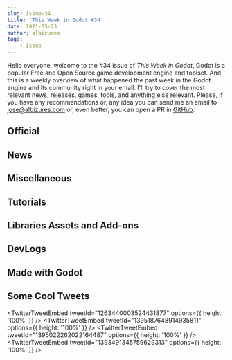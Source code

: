 ```yaml
---
slug: issue-34
title: 'This Week in Godot #34'
date: 2021-05-23
author: albizures
tags:
	- issue
---
```



Hello everyone, welcome to the #34 issue of _This Week in Godot_, Godot is a popular Free and Open Source game development engine and toolset. And this is a weekly overview of what happened the past week in the Godot engine and its community right in your email. I'll try to cover the most relevant news, releases, games, tools, and anything else relevant. Please, if you have any recommendations or, any idea you can send me an email to jose@albizures.com or, even better, you can open a PR in [GitHub](https://github.com/albizures/ThisWeekInGodot).

## Official

<Card
	author="Godot Engine"
	link="https://godotengine.org/article/maintenance-release-godot-3-3-1"
	section="Official"
	label="Maintenance release: Godot 3.3.1"
	description="We released Godot 3.3 a few weeks ago, and feedback so far has been pretty good! "
	publisher="Godot Engine"
	icon="https://godotengine.org/themes/godotengine/assets/favicon.png"
	cover="https://godotengine.org/storage/app/uploads/public/60a/3f2/4d6/60a3f24d6f559187028182.png"
	date="2021-05-18T09:00:00.000Z"
/>

<Card
	author="Godot Engine"
	link="https://godotengine.org/article/physics-progress-report-1"
	section="Official"
	label="Physics progress report #1"
	description="Update on Godot physics engine improvements: test framework, bug fixing, new features and optimizations."
	publisher="Godot Engine"
	icon="https://godotengine.org/themes/godotengine/assets/favicon.png"
	cover="https://godotengine.org/storage/app/uploads/public/60a/554/df7/60a554df7b179532579882.png"
	date="2021-05-19T09:00:00.000Z"
/>

## News

<Card
	author="rakugoteam"
	link="https://rakugoteam.github.io/news/devlog/rakugo-3.2/"
	section="News"
	label="Rakugo Release 3.2 and other news"
	description="This release of Godot is very important for Rakugo because one of changes. This important change is that now it supports custom threads in HTML5 export."
	publisher="Rakugo"
	icon="https://rakugoteam.github.io/favicon.ico"
	cover="https://rakugoteam.github.io/assets/3.2/RakugoTextLabel.gif"
	date="2021-05-17T00:00:00.000Z"
/>

<Card
	author="reduz"
	link="https://github.com/godotengine/godot-proposals/issues/2753"
	section="News"
	label="[Proposal] Add physics step interpolation"
	description=""
	publisher="GitHub"
	icon="https://github.com/windows-tile.png"
	cover="https://opengraph.githubassets.com/ac526a128834781669e9be954b79a6cc30d4cb71f884849a3f4862653544c099/godotengine/godot-proposals/issues/2753"
	date="2021-05-21T09:00:00.000Z"
/>

## Miscellaneous

<Card
	author="Gotm"
	link="https://youtu.be/_SK8Z-aRluI"
	section="Miscellaneous"
	label="My Enchanted Staff Accidentally Destroyed the World - Gotm.io Plays Your Games #19"
	description=""
	publisher="YouTube"
	icon="https://www.youtube.com/s/desktop/df22805b/img/favicon_144.png"
	cover="https://i.ytimg.com/vi/_SK8Z-aRluI/maxresdefault.jpg"
	date="2021-05-21T00:00:00.000Z"
/>

<Card
	author="Liam Dawe"
	link="https://www.gamingonlinux.com/2021/05/godot-engine-needs-more-funding-for-post-40-development"
	section="Miscellaneous"
	label="Godot Engine needs more funding for post-4.0 development"
	description="While Godot Engine has been going from strength to strength, the co-creator and technical lead Juan Linietsky has reminded people how they rely on support to keep going."
	publisher="GamingOnLinux"
	icon="https://www.gamingonlinux.com/templates/default/images/icon.png"
	cover="https://www.gamingonlinux.com/uploads/tagline_gallery/godot.jpg"
	date="2021-05-20T12:15:45.000Z"
/>

<Card
	author="Project Heartbeat"
	link="https://youtu.be/VHL_79pVBas"
	section="Miscellaneous"
	label="Making an enthusiast-grade rhythm game in Godot without looking like a fool"
	description=""
	publisher="YouTube"
	icon="https://www.youtube.com/s/desktop/df22805b/img/favicon_144.png"
	cover="https://i.ytimg.com/vi/VHL_79pVBas/hqdefault.jpg"
	date="2021-05-18T00:00:00.000Z"
/>

<Card
	author="NAD LABS"
	link="https://youtu.be/aAWkoDejwdM"
	section="Miscellaneous"
	label="How to Make a 3d FPS Player with Dash in 5 Minutes and 9 Seconds"
	description=""
	publisher="YouTube"
	icon="https://www.youtube.com/s/desktop/df22805b/img/favicon_144.png"
	cover="https://i.ytimg.com/vi/aAWkoDejwdM/maxresdefault.jpg"
	date="2021-05-18T00:00:00.000Z"
/>

<Card
	author="Gonzalo Gutiérrez"
	link="https://godotes.com/issues/ludum-dare-48-results/"
	section="Miscellaneous"
	label="Ludum Dare 48 -Results. Godot developers showing their talent on LD"
	description="With ~70 results in the top 100, Godot developers made their mark in Ludum Dare 48. Also, Godot beat Unity."
	publisher="Godot Notes"
	icon="https://godotes.com/content/images/2020/12/GodotesLogo2-3.svg"
	cover="https://godotes.com/content/images/2021/05/ld48-1.PNG"
	date="2021-05-22T14:25:22.000Z"
/>

<Card
	author="CodingKaiju"
	link="https://youtu.be/uxIYxuJ1YqA"
	section="Miscellaneous"
	label="Is Godot Running Out of Money?"
	description=""
	publisher="YouTube"
	icon="https://www.youtube.com/s/desktop/df22805b/img/favicon_144.png"
	cover="https://i.ytimg.com/vi/uxIYxuJ1YqA/maxresdefault.jpg"
	date="2021-05-19T00:00:00.000Z"
/>

<Card
	author="Redefine Gamedev"
	link="https://youtu.be/PJAIiPIk0Bk"
	section="Miscellaneous"
	label="Godot 4 in Trouble!?"
	description="Find out why Godot’s development might slow down and what can we do to help it."
	publisher="YouTube"
	icon="https://www.youtube.com/s/desktop/df22805b/img/favicon_144.png"
	cover="https://i.ytimg.com/vi/PJAIiPIk0Bk/maxresdefault.jpg"
	date="2021-05-17T00:00:00.000Z"
/>

<Card
	author="Master Albert"
	link="https://youtu.be/oTegCs58kuk"
	section="Miscellaneous"
	label="GameMaker VS Godot: I remade my Game"
	description="Now that I have made what is essentially the same game in both Game Maker and Godot, I feel like I am now qualified to talk about how the ..."
	publisher="YouTube"
	icon="https://www.youtube.com/s/desktop/df22805b/img/favicon_144.png"
	cover="https://i.ytimg.com/vi/oTegCs58kuk/maxresdefault.jpg"
	date="2021-05-19T00:00:00.000Z"
/>

<Card
	author="PlugWorld"
	link="https://youtu.be/n2h68hcISng"
	section="Miscellaneous"
	label="Why Godot’s Portability Matters #GoGodotJam"
	description="Portability in software and applications is very important when developing.Comparing the portability between open source and closed sourced applications, and..."
	publisher="YouTube"
	icon="https://www.youtube.com/s/desktop/df22805b/img/favicon_144.png"
	cover="https://i.ytimg.com/vi/n2h68hcISng/maxresdefault.jpg"
	date="2021-05-16T00:00:00.000Z"
/>

<Card
	author="Viroid Games"
	link="https://youtu.be/kmavWV2omOY"
	section="Miscellaneous"
	label="Made With Godot #3 | Achim Menzel"
	description="Achim Menzel, aka UnionBytes, has been our guest in Made with Godot. He recently released a video that got our attention because his work looked..."
	publisher="YouTube"
	icon="https://www.youtube.com/s/desktop/df22805b/img/favicon_144.png"
	cover="https://i.ytimg.com/vi/kmavWV2omOY/maxresdefault.jpg"
	date="2021-05-22T00:00:00.000Z"
/>

## Tutorials

<Card
	author="dQuigz"
	link="https://youtu.be/0a6EvlNgLL0"
	section="Tutorials"
	label="How to add Admob to an Android game in Godot | Godot Admob Tutorial"
	description="In this godot tutorial we discuss how to implement Google admob in order to add ads to your game and monetize your app made with the Godot engine."
	publisher="YouTube"
	icon="https://www.youtube.com/s/desktop/df22805b/img/favicon_144.png"
	cover="https://i.ytimg.com/vi/0a6EvlNgLL0/maxresdefault.jpg"
	date="2021-05-20T00:00:00.000Z"
/>

<Card
	author="iaknihs"
	link="https://youtu.be/X9Gk2rDzXlo"
	section="Tutorials"
	label="Security Camera → in-game Screens in Godot (Tutorial)"
	description="I’ve been playing around with Cameras and Viewports in Godot a lot lately"
	publisher="YouTube"
	icon="https://www.youtube.com/s/desktop/df22805b/img/favicon_144.png"
	cover="https://i.ytimg.com/vi/X9Gk2rDzXlo/hqdefault.jpg"
	date="2021-05-20T00:00:00.000Z"
/>

<Card
	author="Chevifier"
	link="https://youtu.be/PedYK_KGtC0"
	section="Tutorials"
	label="Saving Data using Nested Dictionaries in Godot (MTA Part 18)"
	description="Part of a Youtube Game Dev series Marias Tasty Adventure.How to save game data in godot with dictionaries"
	publisher="YouTube"
	icon="https://www.youtube.com/s/desktop/df22805b/img/favicon_144.png"
	cover="https://i.ytimg.com/vi/PedYK_KGtC0/maxresdefault.jpg"
	date="2021-05-20T00:00:00.000Z"
/>

<Card
	author="picster"
	link="https://youtu.be/Dh9KotU2m1o"
	section="Tutorials"
	label="How to make Ropes that react to Physics in Godot (Part 1)"
	description="In this video I will show you how to create ropes in the Godot Engine like in my game Bottomless"
	publisher="YouTube"
	icon="https://www.youtube.com/s/desktop/df22805b/img/favicon_144.png"
	cover="https://i.ytimg.com/vi/Dh9KotU2m1o/maxresdefault.jpg"
	date="2021-05-18T00:00:00.000Z"
/>

<Card
	author="DeCipher"
	link="https://youtu.be/LEFQjKw2Zew"
	section="Tutorials"
	label="Godot Beginner 2D Platformer Series P4 - Collectibles, Projectiles pt2"
	description="Heyy everyone! I am back with the 3rd part on the tutorial series on how to make a 2D Platformer Game in Godot from scratch."
	publisher="YouTube"
	icon="https://www.youtube.com/s/desktop/df22805b/img/favicon_144.png"
	cover="https://i.ytimg.com/vi/LEFQjKw2Zew/maxresdefault.jpg"
	date="2021-05-18T00:00:00.000Z"
/>

<Card
	author="Arkeve"
	link="https://youtu.be/epGzdMMsprI"
	section="Tutorials"
	label="Make a Pokemon Game in Godot - Ledge Jumping (#6)"
	description="Tutorial series on how to make game like Pokémon in Godot. I’ll go over adding ledges and having our player jump over it."
	publisher="YouTube"
	icon="https://www.youtube.com/s/desktop/df22805b/img/favicon_144.png"
	cover="https://i.ytimg.com/vi/epGzdMMsprI/maxresdefault.jpg"
	date="2021-05-15T00:00:00.000Z"
/>

<Card
	author="Nice Micro"
	link="https://odysee.com/@nicemicro:6/godot-disappearing-walls:c"
	section="Tutorials"
	label="Making walls transparent to show your player in Godot (and hide enemies behind walls)"
	description="In this video, we take a look at how can you make some walls disappear as your character enters a room in a top-down 2D adventure / RPG style game."
	publisher="Odysee"
	icon="https://odysee.com/public/favicon.png"
	cover="https://spee.ch/1/75095c4da5137bc4.png"
	date="2021-05-16T00:14:56.000Z"
/>

<Card
	author="Yusa Studios"
	link="https://youtu.be/GGVLnASPEo0"
	section="Tutorials"
	label="Simple tileset generator for 2d games"
	description="It is a simple tileset generator i made using godot. Feature includes:1. Wang tileset generator2. Blob tileset generator3."
	publisher="YouTube"
	icon="https://www.youtube.com/s/desktop/df22805b/img/favicon_144.png"
	cover="https://i.ytimg.com/vi/GGVLnASPEo0/hqdefault.jpg"
	date="2021-05-16T00:00:00.000Z"
/>

<Card
	author="RobThePole"
	link="https://youtu.be/5imrLprKe1Y"
	section="Tutorials"
	label="Godot Platformer Tutorial Episode 1"
	description="Video series in which I will cover the basics of creating a platformer game. This video just covers the basics of setting up the project."
	publisher="YouTube"
	icon="https://www.youtube.com/s/desktop/df22805b/img/favicon_144.png"
	cover="https://i.ytimg.com/vi/5imrLprKe1Y/maxresdefault.jpg"
	date="2021-05-15T00:00:00.000Z"
/>

<Card
	author="DevTrunk"
	link="https://youtu.be/wehY10kjE9Q"
	section="Tutorials"
	label="Must have tool for Godot | Godot Quick Tips #1"
	description="You will learn how to automatically format and lint all your Godot scripts."
	publisher="YouTube"
	icon="https://www.youtube.com/s/desktop/df22805b/img/favicon_144.png"
	cover="https://i.ytimg.com/vi/wehY10kjE9Q/maxresdefault.jpg"
	date="2021-05-16T00:00:00.000Z"
/>

<Card
	author="Red Cube Gamedev"
	link="https://youtu.be/KCxR6iFHAio"
	section="Tutorials"
	label="How to make a first person controller in Godot"
	description="In this tutorial video, I am showing you how to create a first person controller."
	publisher="YouTube"
	icon="https://www.youtube.com/s/desktop/df22805b/img/favicon_144.png"
	cover="https://i.ytimg.com/vi/KCxR6iFHAio/maxresdefault.jpg"
	date="2021-05-16T00:00:00.000Z"
/>

<Card
	author="Davies"
	link="https://youtu.be/6HpsY4APhmA"
	section="Tutorials"
	label="Godot shooter platformer series | Part 4 Autotiles and parallax backgrounds"
	description=""
	publisher="YouTube"
	icon="https://www.youtube.com/s/desktop/df22805b/img/favicon_144.png"
	cover="https://i.ytimg.com/vi/6HpsY4APhmA/maxresdefault.jpg"
	date="2021-05-16T00:00:00.000Z"
/>

<Card
	author="NAD LABS"
	link="https://youtu.be/S-GhU122Iqk"
	section="Tutorials"
	label="How To Get Smooth Room Transition in Godot (For Horror Games)"
	description="Just a quick (bad) video explaining how to make room transitions in a (horror) game"
	publisher="YouTube"
	icon="https://www.youtube.com/s/desktop/df22805b/img/favicon_144.png"
	cover="https://i.ytimg.com/vi/S-GhU122Iqk/hqdefault.jpg"
	date="2021-05-15T00:00:00.000Z"
/>

<Card
	author="WebGirl Kristina"
	link="https://youtu.be/8scpuFtImcw"
	section="Tutorials"
	label="2D шейдер - эффект воды, Godot 3.3"
	description="В этом видео мы создадим эффект воды для двухмерной графики в Godot 3.3 с помощью шейдера."
	publisher="YouTube"
	icon="https://www.youtube.com/s/desktop/df22805b/img/favicon_144.png"
	cover="https://i.ytimg.com/vi/8scpuFtImcw/hqdefault.jpg"
	date="2021-05-21T00:00:00.000Z"
/>

<Card
	author="Godot и Кирилл Морозов"
	link="https://youtu.be/-do9bqCImXk"
	section="Tutorials"
	label="Godot на C# для чайников часть 1"
	description="Данное видео является вступительным в курс видеоуроков по программированию на C# в Godot Game Engine"
	publisher="YouTube"
	icon="https://www.youtube.com/s/desktop/df22805b/img/favicon_144.png"
	cover="https://i.ytimg.com/vi/-do9bqCImXk/maxresdefault.jpg"
	date="2021-05-20T00:00:00.000Z"
/>

<Card
	author="MrEliptik"
	link="https://youtu.be/qEqA4mrXTA4"
	section="Tutorials"
	label="Loading effect shader - Learning shaders in Godot episode 1"
	description="In this first video of a series, I’m showing you my process to learn and recreate a loading effect with shaders in Godot."
	publisher="YouTube"
	icon="https://www.youtube.com/s/desktop/df22805b/img/favicon_144.png"
	cover="https://i.ytimg.com/vi/qEqA4mrXTA4/maxresdefault.jpg"
	date="2021-05-19T00:00:00.000Z"
/>

<Card
	author="Gawe Game"
	link="https://youtu.be/6Y_0e23U8QQ"
	section="Tutorials"
	label="Membuat Obyek Barang Yang Bisa Diambil: Bagian 8, Yuk Gawe Game Platformer 2D #belajarbikingame"
	description="Video ke-8 dari seri tutorial pembuatan game platformer 2D dengan Godot. "
	publisher="YouTube"
	icon="https://www.youtube.com/s/desktop/df22805b/img/favicon_144.png"
	cover="https://i.ytimg.com/vi/6Y_0e23U8QQ/hqdefault.jpg"
	date="2021-05-15T00:00:00.000Z"
/>

<Card
	author="MrEliptik"
	link="https://youtu.be/TwtuCB1fUyk"
	section="Tutorials"
	label="Recreating the Tinder card swipe UI in Godot"
	description="In this video, I’m recreating the Tinder card swiping UI in Godot!"
	publisher="YouTube"
	icon="https://www.youtube.com/s/desktop/df22805b/img/favicon_144.png"
	cover="https://i.ytimg.com/vi/TwtuCB1fUyk/maxresdefault.jpg"
	date="2021-05-14T00:00:00.000Z"
/>

## Libraries Assets and Add-ons

<Card
	author="AC-Webbyninja"
	link="GodotBluetooth"
	section="Libraries Assets and Add-ons"
	label="GodotBluetooth"
	description="Bluetooth Module for Android Games/Applications made with Godot Engine"
	publisher="GitHub"
	icon="https://github.com/windows-tile.png"
	cover="https://opengraph.githubassets.com/bbc3361f7adc0562565dd944a269ef94db769d337a2bd4d523ec4780c8beac0b/AC-Webbyninja/GodotBluetooth"
	date="2021-05-21T09:00:00.000Z"
/>

<Card
	author="Yusa Studios"
	link="https://youtu.be/Uc2GpaakvLs"
	section="Libraries Assets and Add-ons"
	label="Tileset Editor: Now you can update each tiles with two layering support."
	description="Tileset editor is getting its first update: in this update you will be able to :1. Generate each tile with two layers of source image.2. allows cut off area ..."
	publisher="YouTube"
	icon="https://www.youtube.com/s/desktop/df22805b/img/favicon_144.png"
	cover="https://i.ytimg.com/vi/Uc2GpaakvLs/hqdefault.jpg"
	date="2021-05-19T00:00:00.000Z"
/>

<Card
	author="MightyMochiGames"
	link="https://godotshaders.com/shader/2d-cel-toon-shader-v2-basic/"
	section="Libraries Assets and Add-ons"
	label="2D Cel / Toon Shader v2 (Basic)"
	description="This is the basic level of the v2 toon shader. "
	publisher="Godot Shaders"
	icon="https://godotshaders.com/wp-content/uploads/2021/01/favicon.png"
	cover="https://godotshaders.com/wp-content/uploads/2021/01/thumbnail_vv2_BASIC.jpg"
	date="2021-05-22T07:57:43.000Z"
/>

<Card
	author="MightyMochiGames"
	link="https://godotshaders.com/shader/2d-light-z-depth/"
	section="Libraries Assets and Add-ons"
	label="2D Light Z-Depth"
	description="This shader allows you to fake light depth in 2D. "
	publisher="Godot Shaders"
	icon="https://godotshaders.com/wp-content/uploads/2021/01/favicon.png"
	cover="https://godotshaders.com/wp-content/uploads/2021/01/light_z_thumb.jpg"
	date="2021-05-18T16:06:38.000Z"
/>

<Card
	author="arlez80"
	link="https://godotshaders.com/shader/procedural-brick-shader/"
	section="Libraries Assets and Add-ons"
	label="Procedural Brick Shader"
	description="Procedural brick shader."
	publisher="Godot Shaders"
	icon="https://godotshaders.com/wp-content/uploads/2021/01/favicon.png"
	cover="https://godotshaders.com/wp-content/uploads/2021/01/tt.jpg"
	date="2021-05-22T04:42:01.000Z"
/>

<Card
	author="MightyMochiGames"
	link="https://godotshaders.com/shader/2d-rim-light/"
	section="Libraries Assets and Add-ons"
	label="2D Rim Light"
	description=""
	publisher="Godot Shaders"
	icon="https://godotshaders.com/wp-content/uploads/2021/01/favicon.png"
	cover="https://godotshaders.com/wp-content/uploads/2021/01/rim_thumb.jpg"
	date="2021-05-18T16:35:55.000Z"
/>

<Card
	author="Aleksandar Popovic"
	link="https://youtu.be/VLRgmZfHCs4"
	section="Libraries Assets and Add-ons"
	label="Godot 3.3 2D Sprite Shaders Free Download"
	description=""
	publisher="YouTube"
	icon="https://www.youtube.com/s/desktop/df22805b/img/favicon_144.png"
	cover="https://i.ytimg.com/vi/VLRgmZfHCs4/maxresdefault.jpg"
	date="2021-05-17T00:00:00.000Z"
/>

<Card
	author="dank idol studios"
	link="https://youtu.be/lAgPA-Iv69Y"
	section="Libraries Assets and Add-ons"
	label="Godot MultimeshInstance tool"
	description="A small addon that helps with optimalizing your 3d games"
	publisher="YouTube"
	icon="https://www.youtube.com/s/desktop/df22805b/img/favicon_144.png"
	cover="https://i.ytimg.com/vi/lAgPA-Iv69Y/maxresdefault.jpg"
	date="2021-05-15T00:00:00.000Z"
/>

## DevLogs

<Card
	author="BitBirdy"
	link="https://youtu.be/JU2jaVewfxY"
	section="DevLogs"
	label="New Hearts, Dash, and Enemy Death | Godot Devlog #8"
	description="In this devlog I’ll be showing you the updated hearts, the long awaited dash mechanic, and the sapling enemy’s death animation."
	publisher="YouTube"
	icon="https://www.youtube.com/s/desktop/df22805b/img/favicon_144.png"
	cover="https://i.ytimg.com/vi/JU2jaVewfxY/maxresdefault.jpg"
	date="2021-05-21T00:00:00.000Z"
/>

<Card
	author="Developing 4X"
	link="https://youtu.be/v6Hoh4TEgPc"
	section="DevLogs"
	label="4X Devlog [0] - The Basics"
	description=""
	publisher="YouTube"
	icon="https://www.youtube.com/s/desktop/df22805b/img/favicon_144.png"
	cover="https://i.ytimg.com/vi/v6Hoh4TEgPc/maxresdefault.jpg"
	date="2021-05-19T00:00:00.000Z"
/>

<Card
	author="Strange Lake"
	link="https://youtu.be/RxCHSpELp3w"
	section="DevLogs"
	label="Indie game devlog 2 | We’re making progress!"
	description="Time to continue work on my new game!"
	publisher="YouTube"
	icon="https://www.youtube.com/s/desktop/df22805b/img/favicon_144.png"
	cover="https://i.ytimg.com/vi/RxCHSpELp3w/maxresdefault.jpg"
	date="2021-05-19T00:00:00.000Z"
/>

<Card
	author="Doc Productions"
	link="https://youtu.be/6pfUUYmpoW4"
	section="DevLogs"
	label="game devlog or whatever - month #1 | Godot"
	description="So I decided to make a game in Godot. Here’s the progress from the first month."
	publisher="YouTube"
	icon="https://www.youtube.com/s/desktop/df22805b/img/favicon_144.png"
	cover="https://i.ytimg.com/vi/6pfUUYmpoW4/maxresdefault.jpg"
	date="2021-05-17T00:00:00.000Z"
/>

<Card
	author="Pixelipy"
	link="https://youtu.be/Un4wm-D_T6w"
	section="DevLogs"
	label="Basic attack, and a new companion! - Devlog #6"
	description="In this devlog, we’ll create our basic attack, as well as a new companion that will be with us during our journey!"
	publisher="YouTube"
	icon="https://www.youtube.com/s/desktop/df22805b/img/favicon_144.png"
	cover="https://i.ytimg.com/vi/Un4wm-D_T6w/maxresdefault.jpg"
	date="2021-05-15T00:00:00.000Z"
/>

<Card
	author="Tim Krief"
	link="https://youtu.be/3_rGzksrMsI"
	section="DevLogs"
	label="This Game Character Can Control Drones"
	description="The IndieGame that I’m working on, Octahedrone, now has a new feature, a realistic virtual drone!"
	publisher="YouTube"
	icon="https://www.youtube.com/s/desktop/df22805b/img/favicon_144.png"
	cover="https://i.ytimg.com/vi/3_rGzksrMsI/maxresdefault.jpg"
	date="2021-05-22T00:00:00.000Z"
/>

## Made with Godot

<Card
	author="birbgames"
	link="https://youtu.be/N6JiowQxJiA"
	section="Made with Godot"
	label="Birb Café Trailer"
	description="Birb Café is a coffee-making visual novel about a cute bird helping adventurers on their quests."
	publisher="YouTube"
	icon="https://www.youtube.com/s/desktop/df22805b/img/favicon_144.png"
	cover="https://i.ytimg.com/vi/N6JiowQxJiA/hqdefault.jpg"
	date="2021-05-19T00:00:00.000Z"
/>

<Card
	author="Danny Garay"
	link="https://youtu.be/fIS4UqapmSA"
	section="Made with Godot"
	label="Toziuha Night New Enemies and Backgrounds!"
	description="Opensource metroidvania on godot engine (in development)"
	publisher="YouTube"
	icon="https://www.youtube.com/s/desktop/df22805b/img/favicon_144.png"
	cover="https://i.ytimg.com/vi/fIS4UqapmSA/hqdefault.jpg"
	date="2021-05-19T00:00:00.000Z"
/>

<Card
	author="Data Plus"
	link="https://youtu.be/-gloaTbZxmU"
	section="Made with Godot"
	label="Godot GoldSrc BSP importer - Lightmap importing test"
	description="Here I’m testing importing lightmaps from a BSP map. There are a few errors but it mostly works."
	publisher="YouTube"
	icon="https://www.youtube.com/s/desktop/df22805b/img/favicon_144.png"
	cover="https://i.ytimg.com/vi/-gloaTbZxmU/maxresdefault.jpg"
	date="2021-05-07T00:00:00.000Z"
/>

<Card
	author="Bauxite"
	link="https://youtu.be/AAPEfWWWT-k"
	section="Made with Godot"
	label="Generating color palettes: the over-engineered way"
	description=""
	publisher="YouTube"
	icon="https://www.youtube.com/s/desktop/df22805b/img/favicon_144.png"
	cover="https://i.ytimg.com/vi/AAPEfWWWT-k/maxresdefault.jpg"
	date="2021-05-17T00:00:00.000Z"
/>

<Card
	author="Quantum Code"
	link="https://youtu.be/_m2wWGKEzCc"
	section="Made with Godot"
	label="Explore AI - Neural Networks"
	description="Explore Artificial Intelligence (Episod 1) : Neural NetworksAn original course, visualisation and exploration of Neural Networks and their link to artificial..."
	publisher="YouTube"
	icon="https://www.youtube.com/s/desktop/df22805b/img/favicon_144.png"
	cover="https://i.ytimg.com/vi/_m2wWGKEzCc/maxresdefault.jpg"
	date="2021-05-18T00:00:00.000Z"
/>

<Card
	author="Vaskivo Dev"
	link="https://play.google.com/store/apps/details?id=com.vaskivodev.onewaydungeon"
	section="Made with Godot"
	label="One Way Dungeon"
	description="A retro turn based RPG where you can learn the enemies’ abilities."
	publisher="Apps on Google Play"
	icon="https://www.gstatic.com/android/market_images/web/favicon_v2.ico"
	cover="https://play-lh.googleusercontent.com/ZML5MoP5Ei6jgdEIaLa5L6FQuQvO2judsk6ySpoDWg-Uo-7eMFq1k0qpDL92tW1Cn3Q"
/>

<Card
	author="bippinbits"
	link="https://bippinbits.itch.io/dome-romantik"
	section="Made with Godot"
	label="Dome Romantik"
	description="Prospect. Upgrade. Survive."
	publisher="itch.io"
	icon="https://img.itch.zone/aW1nLzU4MDcwNTIuZ2lm/32x32%23m/IjQ9cj.gif"
	cover="https://img.itch.zone/aW1nLzU4MDcwNTIuZ2lm/original/PJvv0y.gif"
	date="2021-05-21T15:24:30.723Z"
/>

<Card
	author="Ori Brusilovsky"
	link="https://brusi.itch.io/autumn-hike"
	section="Made with Godot"
	label="Autumn Hike"
	description="A snail goes out for a hike. Or does he?"
	publisher="itch.io"
	icon="https://img.itch.zone/aW1nLzU3ODQ3NTMucG5n/32x32%23/Etdiq2.png"
	cover="https://img.itch.zone/aW1nLzU3ODQwMzEucG5n/original/AbgZt%2B.png"
	date="2021-05-07T15:24:32.048Z"
/>

<Card
	author="Temulgeh"
	link="https://temulgeh.itch.io/physics-breaking-boxes"
	section="Made with Godot"
	label="Physics Breaking Boxes"
	description="Push The Boxes On The Buttons"
	publisher="itch.io"
	icon="https://img.itch.zone/aW1nLzU3NzUwNDUucG5n/32x32%23/ys3xTN.png"
	cover="https://img.itch.zone/aW1nLzU3NzUwNDUucG5n/original/h3gl3I.png"
	date="2021-05-21T15:24:33.307Z"
/>

<Card
	author="mvolution"
	link="https://mvolution.itch.io/quarantine"
	section="Made with Godot"
	label="Life in Quarantine"
	description="A Single- and Multiplayer game about having a walk with your dog."
	publisher="itch.io"
	icon="https://img.itch.zone/aW1nLzMxNjgyOTgucG5n/32x32%23/kHyEgc.png"
	cover="https://img.itch.zone/aW1nLzMxNjgyOTgucG5n/original/INh72y.png"
	date="2021-02-28T15:24:34.975Z"
/>

<Card
	author="Kenneth Dodrill"
	link="https://mybrotherlivesinacanyon.com/"
	section="Made with Godot"
	label="My brother lives in a canyon"
	description="a short adventure game by Kenneth Dodrill"
	publisher="My brother lives in a canyon"
	icon="https://mybrotherlivesinacanyon.com/icon.png"
	cover="https://mybrotherlivesinacanyon.com/screenshots/overview-with-logo-and-arrow.png"
/>

<Card
	author="Firebelley"
	link="https://firebelley.itch.io/magic-frontier"
	section="Made with Godot"
	label="Magic Frontier"
	description="A puzzle game about resource management and reconnecting with the world’s magic"
	publisher="itch.io"
	icon="https://img.itch.zone/aW1nLzU3NzA4NTcucG5n/32x32%23/USHRei.png"
	cover="https://img.itch.zone/aW1nLzU3NzA4NTcucG5n/original/xwXFrF.png"
	date="2021-05-18T15:24:37.173Z"
/>

<Card
	author="jitspoe"
	link="https://ldjam.com/events/ludum-dare/48/soaring-under"
	section="Made with Godot"
	label="Soaring Under"
	description="Take flight with a wingsuit into the depths of fantastic caves and other rock formations! "
	publisher="Ludum Dare"
	icon="https://ldjam.com/favicon.ico"
	cover="https://static.jam.vg/content/46b/e1/z/3cdab.png.480x384.fit.jpg"
/>

<Card
	author="mbrlabs"
	link="https://github.com/mbrlabs/Lorien"
	section="Made with Godot"
	label="Lorien"
	description="Infinite canvas “drawing” app for Windows, Linux and Mac. Based on Godot"
	publisher="GitHub"
	icon="https://github.com/windows-tile.png"
	cover="https://repository-images.githubusercontent.com/364580533/71381280-bb75-11eb-80a6-51844abd9660"
	date="2021-05-23T09:00:00.000Z"
/>

<Card
	author="Hisham Sayd"
	link="https://crimsonops.itch.io/curse-of-the-hero"
	section="Made with Godot"
	label="Curse of the Hero"
	description="a story of a knight cursed to turn into a demon"
	publisher="itch.io"
	icon="https://img.itch.zone/aW1nLzYwMTk0MzcucG5n/32x32%23/soMqIN.png"
	cover="https://img.itch.zone/aW1nLzYwMTk0MzcucG5n/original/ZR5SDh.png"
	date="2021-05-23T14:24:40.978Z"
/>

## Some Cool Tweets

<TwitterTweetEmbed tweetId="1263440003524431877" options={{ height: '100%' }} />
<TwitterTweetEmbed tweetId="1395187648914935811" options={{ height: '100%' }} />
<TwitterTweetEmbed tweetId="1395022262022164487" options={{ height: '100%' }} />
<TwitterTweetEmbed tweetId="1393491345759629313" options={{ height: '100%' }} />
